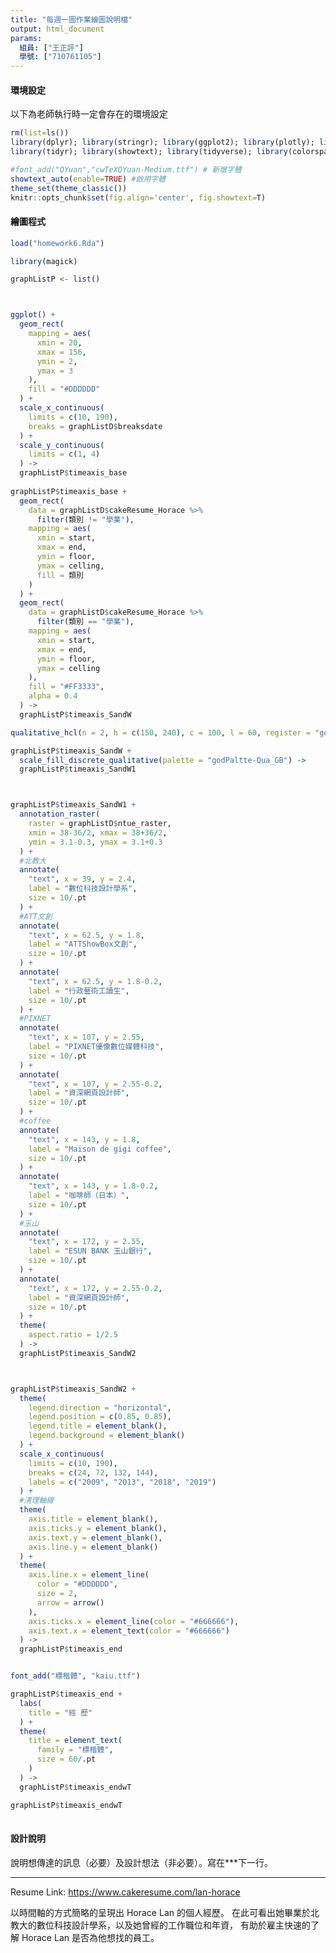 ```yaml
---
title: "每週一圖作業繪圖說明檔"
output: html_document
params:
  組員: ["王正評"]  
  學號: ["710761105"]
---
```


#### 環境設定

以下為老師執行時一定會存在的環境設定
```r
rm(list=ls())
library(dplyr); library(stringr); library(ggplot2); library(plotly); library(lubridate); library(readr); library(colorspace); library(grDevices); library(shiny); library(shinyjs); library(scales)
library(tidyr); library(showtext); library(tidyverse); library(colorspace)

#font_add("QYuan","cwTeXQYuan-Medium.ttf") # 新增字體
showtext_auto(enable=TRUE) #啟用字體
theme_set(theme_classic())
knitr::opts_chunk$set(fig.align='center', fig.showtext=T)
```



#### 繪圖程式

```r

load("homework6.Rda")

library(magick)

graphListP <- list()



ggplot() + 
  geom_rect(
    mapping = aes(
      xmin = 20, 
      xmax = 156, 
      ymin = 2, 
      ymax = 3
    ), 
    fill = "#DDDDDD"
  ) + 
  scale_x_continuous(
    limits = c(10, 190), 
    breaks = graphListD$breaksdate
  ) + 
  scale_y_continuous(
    limits = c(1, 4)
  ) -> 
  graphListP$timeaxis_base
  
graphListP$timeaxis_base + 
  geom_rect(
    data = graphListD$cakeResume_Horace %>% 
      filter(類別 != "學業"), 
    mapping = aes(
      xmin = start, 
      xmax = end, 
      ymin = floor, 
      ymax = celling, 
      fill = 類別
    )
  ) + 
  geom_rect(
    data = graphListD$cakeResume_Horace %>% 
      filter(類別 == "學業"), 
    mapping = aes(
      xmin = start, 
      xmax = end, 
      ymin = floor, 
      ymax = celling
    ), 
    fill = "#FF3333", 
    alpha = 0.4
  ) ->
  graphListP$timeaxis_SandW

qualitative_hcl(n = 2, h = c(150, 240), c = 100, l = 60, register = "godPaltte-Qua_GB")

graphListP$timeaxis_SandW + 
  scale_fill_discrete_qualitative(palette = "godPaltte-Qua_GB") -> 
  graphListP$timeaxis_SandW1



graphListP$timeaxis_SandW1 + 
  annotation_raster(
    raster = graphListD$ntue_raster, 
    xmin = 38-36/2, xmax = 38+36/2, 
    ymin = 3.1-0.3, ymax = 3.1+0.3
  ) + 
  #北教大
  annotate(
    "text", x = 39, y = 2.4, 
    label = "數位科技設計學系", 
    size = 10/.pt
  ) + 
  #ATT文創
  annotate(
    "text", x = 62.5, y = 1.8, 
    label = "ATTShowBox文創", 
    size = 10/.pt
  ) + 
  annotate(
    "text", x = 62.5, y = 1.8-0.2, 
    label = "行政藝術工讀生", 
    size = 10/.pt
  ) + 
  #PIXNET
  annotate(
    "text", x = 107, y = 2.55, 
    label = "PIXNET優像數位媒體科技", 
    size = 10/.pt
  ) + 
  annotate(
    "text", x = 107, y = 2.55-0.2, 
    label = "資深網頁設計師", 
    size = 10/.pt
  ) + 
  #coffee
  annotate(
    "text", x = 143, y = 1.8, 
    label = "Maison de gigi coffee", 
    size = 10/.pt
  ) + 
  annotate(
    "text", x = 143, y = 1.8-0.2, 
    label = "咖啡師（日本）", 
    size = 10/.pt
  ) + 
  #玉山
  annotate(
    "text", x = 172, y = 2.55, 
    label = "ESUN BANK 玉山銀行", 
    size = 10/.pt
  ) + 
  annotate(
    "text", x = 172, y = 2.55-0.2, 
    label = "資深網頁設計師", 
    size = 10/.pt
  ) + 
  theme(
    aspect.ratio = 1/2.5
  ) -> 
  graphListP$timeaxis_SandW2



graphListP$timeaxis_SandW2 + 
  theme(
    legend.direction = "horizontal", 
    legend.position = c(0.85, 0.85), 
    legend.title = element_blank(), 
    legend.background = element_blank()
  ) + 
  scale_x_continuous(
    limits = c(10, 190), 
    breaks = c(24, 72, 132, 144), 
    labels = c("2009", "2013", "2018", "2019")
  ) + 
  #清理軸線
  theme(
    axis.title = element_blank(), 
    axis.ticks.y = element_blank(), 
    axis.text.y = element_blank(), 
    axis.line.y = element_blank()
  ) + 
  theme(
    axis.line.x = element_line(
      color = "#DDDDDD", 
      size = 2, 
      arrow = arrow()
    ), 
    axis.ticks.x = element_line(color = "#666666"), 
    axis.text.x = element_text(color = "#666666")
  ) -> 
  graphListP$timeaxis_end


font_add("標楷體", "kaiu.ttf")

graphListP$timeaxis_end + 
  labs(
    title = "經 歷"
  ) + 
  theme(
    title = element_text(
      family = "標楷體", 
      size = 60/.pt
    )
  ) -> 
  graphListP$timeaxis_endwT

graphListP$timeaxis_endwT
  
```



#### 設計說明
說明想傳達的訊息（必要）及設計想法（非必要）。寫在***下一行。

*** 
Resume Link: <https://www.cakeresume.com/lan-horace>

以時間軸的方式簡略的呈現出 Horace Lan 的個人經歷。
在此可看出她畢業於北教大的數位科技設計學系，以及她曾經的工作職位和年資，
有助於雇主快速的了解 Horace Lan 是否為他想找的員工。 


